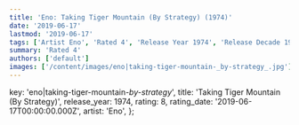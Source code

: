 ```yaml
---
title: 'Eno: Taking Tiger Mountain (By Strategy) (1974)'
date: '2019-06-17'
lastmod: '2019-06-17'
tags: ['Artist Eno', 'Rated 4', 'Release Year 1974', 'Release Decade 1970']
summary: 'Rated 4'
authors: ['default']
images: ['/content/images/eno|taking-tiger-mountain-_by-strategy_.jpg']
---
```


  key: 'eno|taking-tiger-mountain-_by-strategy_',
  title: 'Taking Tiger Mountain (By Strategy)',
  release_year: 1974,
  rating: 8,
  rating_date: '2019-06-17T00:00:00.000Z',
  artist: 'Eno',
};

<MusicRating data={data} />
